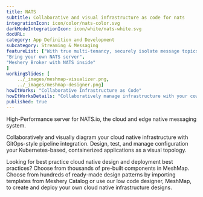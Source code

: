---title: NATS  subtitle: Collaborative and visual infrastructure as code for natsintegrationIcon: icon/color/nats-color.svgdarkModeIntegrationIcon: icon/white/nats-white.svgdocURL: category: App Definition and Developmentsubcategory: Streaming & MessagingfeatureList: ["With true multi-tenancy, securely isolate message topics","Bring your own NATS server","Meshery Broker with NATS inside"]workingSlides: [    ../_images/meshmap-visualizer.png,    ../_images/meshmap-designer.png]howItWorks: "Collaborative Infrastructure as Code"howItWorksDetails: "Collaboratively manage infrastructure with your coworkers synchronously sharing the same designs."published: true---<p>    High-Performance server for NATS.io, the cloud and edge native messaging system.</p><p>    Collaboratively and visually diagram your cloud native infrastructure with GitOps-style pipeline integration. Design, test, and manage configuration your Kubernetes-based, containerized applications as a visual topology.</p><p>    Looking for best practice cloud native design and deployment best practices? Choose from thousands of pre-built components in MeshMap. Choose from hundreds of ready-made design patterns by importing templates from Meshery Catalog or use our low code designer, MeshMap, to create and deploy your own cloud native infrastructure designs.</p>